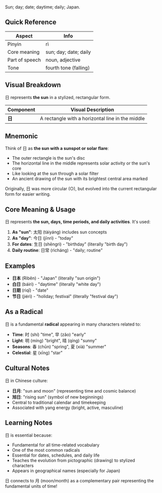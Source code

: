 Sun; day; date; daytime; daily; Japan.

## Quick Reference

| Aspect        | Info               |
| ------------- | ------------------ |
| Pinyin        | rì                 |
| Core meaning  | sun; day; date; daily |
| Part of speech| noun, adjective    |
| Tone          | fourth tone (falling) |

## Visual Breakdown

日 represents **the sun** in a stylized, rectangular form.

| Component | Visual Description |
| --------- | ------------------ |
| **日**    | A rectangle with a horizontal line in the middle |

## Mnemonic

Think of 日 as **the sun with a sunspot or solar flare**:
- The outer rectangle is the sun's disc
- The horizontal line in the middle represents solar activity or the sun's core
- Like looking at the sun through a solar filter
- An ancient drawing of the sun with its brightest central area marked

Originally, 日 was more circular (○), but evolved into the current rectangular form for easier writing.

## Core Meaning & Usage

日 represents **the sun, days, time periods, and daily activities**. It's used:

1. **As "sun"**: 太阳 (tàiyáng) includes sun concepts
2. **As "day"**: 今日 (jīnrì) - "today"
3. **For dates**: 生日 (shēngrì) - "birthday" (literally "birth day")
4. **Daily routine**: 日常 (rìcháng) - "daily; routine"

## Examples

- **日本** (Rìběn) - "Japan" (literally "sun origin")
- **白日** (báirì) - "daytime" (literally "white day")
- **日期** (rìqī) - "date"
- **节日** (jiérì) - "holiday; festival" (literally "festival day")

## As a Radical

日 is a fundamental **radical** appearing in many characters related to:
- **Time**: 时 (shí) "time", 早 (zǎo) "early"
- **Light**: 明 (míng) "bright", 晴 (qíng) "sunny"
- **Seasons**: 春 (chūn) "spring", 夏 (xià) "summer"
- **Celestial**: 星 (xīng) "star"

## Cultural Notes

日 in Chinese culture:
- **日月**: "sun and moon" (representing time and cosmic balance)
- **旭日**: "rising sun" (symbol of new beginnings)
- Central to traditional calendar and timekeeping
- Associated with yang energy (bright, active, masculine)

## Learning Notes

日 is essential because:
- Fundamental for all time-related vocabulary
- One of the most common radicals
- Essential for dates, schedules, and daily life
- Teaches the evolution from pictographic (drawing) to stylized characters
- Appears in geographical names (especially for Japan)

日 connects to 月 (moon/month) as a complementary pair representing the fundamental units of time!
